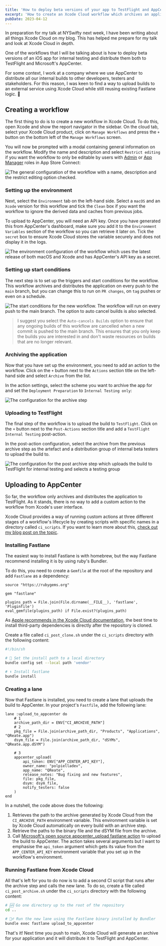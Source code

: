 ```yaml
---
title: 'How to deploy beta versions of your app to TestFlight and AppCenter using Xcode Cloud'
excerpt: 'How to create an Xcode Cloud workflow which archives an application on every push to main and distributes the artefact to TestFlight and AppCenter.'
pubDate: 2023-04-12
---
```


In preparation for my talk at NYSwifty next week, I have been writing about all things Xcode Cloud on my blog. This has helped me prepare for my talk and look at Xcode Cloud in depth.

One of the workflows that I will be talking about is how to deploy beta versions of an iOS app for internal testing and distribute them both to TestFlight and Microsoft's AppCenter.

For some context, I work at a company where we use AppCenter to distribute all our internal builds to other developers, testers and stakeholders. For this reason, I was keen to find a way to upload builds to an external service using Xcode Cloud while still reusing existing Fastlane logic. 🎉

## Creating a workflow

The first thing to do is to create a new workflow in Xcode Cloud. To do this, open Xcode and show the report navigator in the sidebar. On the cloud tab, select your Xcode Cloud product, click on `Manage Workflows` and press the `+` button on the bottom left of the `Manage Workflows` screen.

You will now be prompted with a modal containing general information on the workflow. Modify the name and description and select `Restrict editing` if you want the workflow to only be editable by users with [Admin]() or [App Manager]() roles in App Store Connect:

![The general configuration of the workflow with a name, description and the restrict editing option checked.](/assets/posts/how-to-deploy-beta-versions-of-your-app-to-testflight-and-appcenter-with-xcode-cloud/general.webp)

### Setting up the environment

Next, select the `Environment` tab on the left-hand side. Select a `macOS` and an `Xcode` version for this workflow and tick the `Clean` box if you want the workflow to ignore the derived data and caches from previous jobs.

To upload to AppCenter, you will need an API key. Once you have generated this from AppCenter's dashboard, make sure you add it to the `Environment Variables` section of the workflow so you can retrieve it later on. Tick the `secret` box to ensure Xcode Cloud stores the variable securely and does not display it in the logs.

![The environment configuration of the workflow which uses the latest release of both macOS and Xcode and has AppCenter's API key as a secret.](/assets/posts/how-to-deploy-beta-versions-of-your-app-to-testflight-and-appcenter-with-xcode-cloud/environment.webp)

### Setting up start conditions

The next step is to set up the triggers and start conditions for the workflow. This workflow archives and distributes the application on every push to the `main` branch, but you can change this to run on `PR changes`, on `tag` pushes or even on a schedule.

![The start conditions for the new workflow. The workflow will run on every push to the main branch. The option to auto cancel builds is also selected.](/assets/posts/how-to-deploy-beta-versions-of-your-app-to-testflight-and-appcenter-with-xcode-cloud/start-conditions.webp)

> I suggest you select the `Auto-cancels Builds` option to ensure that any ongoing builds of this workflow are cancelled when a new commit is pushed to the main branch. This ensures that you only keep the builds you are interested in and don't waste resources on builds that are no longer relevant.

### Archiving the application

Now that you have set up the environment, you need to add an action to the workflow. Click on the `+` button next to the `Actions` section title on the left-hand side and select `Archive` from the list.

In the action settings, select the scheme you want to archive the app for and set the `Deployment Preparation` to `Internal Testing only`:

![The configuration for the archive step](/assets/posts/how-to-deploy-beta-versions-of-your-app-to-testflight-and-appcenter-with-xcode-cloud/actions.webp)

### Uploading to TestFlight

The final step of the workflow is to upload the build to `TestFlight`. Click on the `+` button next to the `Post-Actions` section title and add a `TestFlight Internal Testing` post-action.

In the post-action configuration, select the archive from the previous archive step as the artefact and a distribution group of internal beta testers to upload the build to.

![The configuration for the post archive step which uploads the build to TestFlight for internal testing and selects a testing group](/assets/posts/how-to-deploy-beta-versions-of-your-app-to-testflight-and-appcenter-with-xcode-cloud/post-actions.webp)

## Uploading to AppCenter

So far, the workflow only archives and distributes the application to TestFlight. As it stands, there is no way to add a custom action to the workflow from Xcode's user interface.

Xcode Cloud provides a way of running custom actions at three different stages of a workflow's lifecycle by creating scripts with specific names in a directory called `ci_scripts`. If you want to learn more about this, [check out my blog post on the topic](/xcode-cloud-scripts-fastlane-and-cocoapods).

### Installing Fastlane

The easiest way to install Fastlane is with homebrew, but the way Fastlane recommend installing it is by using ruby's Bundler.

To do this, you need to create a `Gemfile` at the root of the repository and add `Fastlane` as a dependency:

```ruby:Gemfile
source "https://rubygems.org"

gem "fastlane"

plugins_path = File.join(File.dirname(__FILE__), 'fastlane', 'Pluginfile')
eval_gemfile(plugins_path) if File.exist?(plugins_path)
```

As [Apple recommends in the Xcode Cloud documentation](), the best time to install third-party dependencies is directly after the repository is cloned.

Create a file called `ci_post_clone.sh` under the `ci_scripts` directory with the following content:

```shell:ci_post_clone.sh
#!/bin/sh

# 📁 Set the install path to a local directory
bundle config set --local path 'vendor'

# ⬇️ Install fastlane
bundle install
```

### Creating a lane

Now that Fastlane is installed, you need to create a lane that uploads the build to AppCenter. In your project's `Fastfile`, add the following lane:

```ruby:Fastfile
lane :upload_to_appcenter do
    # 1
    archive_path_dir = ENV["CI_ARCHIVE_PATH"]
    # 2
    pkg_file = File.join(archive_path_dir, "Products", "Applications", "QReate.app")
    dsym_file = File.join(archive_path_dir, "dSYMs", "QReate.app.dSYM")

    # 3
    appcenter_upload(
        api_token: ENV["APP_CENTER_API_KEY"],
        owner_name: "polpielladev",
        app_name: "QReate",
        release_notes: "Bug fixing and new features",
        file: pkg_file,
        dsym: dsym_file,
        notify_testers: false
    )
end
```

In a nutshell, the code above does the following:

1. Retrieves the path to the archive generated by Xcode Cloud from the `CI_ARCHIVE_PATH` environment variable. This environment variable is set by Xcode Cloud automatically on every build with an archive step.
2. Retrieve the paths to the binary file and the dSYM file from the archive.
3. Call [Microsoft's open source appcenter_upload fastlane action]() to upload the build to AppCenter. The action takes several arguments but I want to emphasise the `api_token` argument which gets its value from the `APP_CENTER_API_KEY` environment variable that you set up in the workflow's environment.

### Running Fastlane from Xcode Cloud

All that's left for you to do now is to add a second CI script that runs after the archive step and calls the new lane. To do so, create a file called `ci_post_archive.sh` under the `ci_scripts` directory with the following content:

```shell:ci_post_archive.sh
# 🆙 Go one directory up to the root of the repository
cd ..

# 🏃‍♂️ Run the new lane using the Fastlane binary installed by Bundler
bundle exec fastlane upload_to_appcenter
```

That's it! Next time you push to main, Xcode Cloud will generate an archive for your application and it will distribute it to TestFlight and AppCenter.
